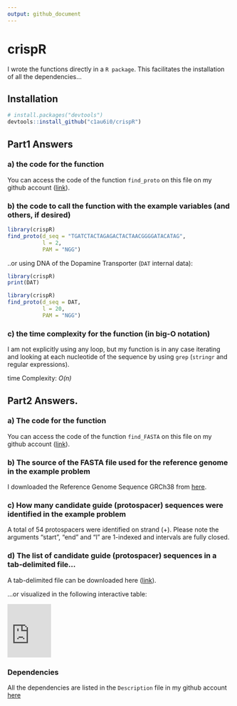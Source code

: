 ```yaml
---
output: github_document
---
```


# crispR

<!-- badges: start -->
<!-- badges: end -->

I wrote the functions directly in a `R package`. This facilitates the installation of all the dependencies...

## Installation

``` r
# install.packages("devtools")
devtools::install_github("c1au6i0/crispR")
```
## Part1 Answers

### a) the code for the function

You can access the code of the function `find_proto` on this file on my github account ([link](https://github.com/c1au6i0/crispR/blob/master/R/protospacers.R)).

### b) the code to call the function with the example variables (and others, if desired) 

```r
library(crispR)
find_proto(d_seq = "TGATCTACTAGAGACTACTAACGGGGATACATAG",
           l = 2,
           PAM = "NGG")
```

..or using DNA of the Dopamine Transporter (`DAT` internal data):

```r
library(crispR)
print(DAT)
```

```r
library(crispR)
find_proto(d_seq = DAT, 
           l = 20, 
           PAM = "NGG")
```

### c) the time complexity for the function (in big-O notation)

I am not explicitly using any loop, but  my function is in any case iterating and looking at each nucleotide of the sequence by using `grep` (`stringr` and regular expressions). 

time Complexity: *O(n)*

## Part2 Answers.

### a)  The code for the function

You can access the code of the function `find_FASTA` on this file on my github account ([link](https://github.com/c1au6i0/crispR/blob/master/R/protospacers.R)).

###	b)  The source of the FASTA file used for the reference genome in the example problem 

I downloaded the Reference Genome Sequence GRCh38 from [here](https://www.ncbi.nlm.nih.gov/genome/guide/human/).

### c)  How many candidate guide (protospacer) sequences were identified in the example problem 

A total of 54 protospacers were identified on strand (+). Please note the arguments "start", "end" and "l" are 1-indexed and intervals are fully closed.

### d)  The list of candidate guide (protospacer) sequences in a tab-delimited file...

A tab-delimited file can be downloaded here ([link]("https://onedrive.live.com/embed?cid=BCC43C613C51DA6D&resid=BCC43C613C51DA6D%21150834&authkey=AClxLR-5kdGg4mQ")).

...or visualized in the following interactive table:

<iframe src="https://onedrive.live.com/embed?cid=BCC43C613C51DA6D&resid=BCC43C613C51DA6D%21150835&authkey=AKrl5r8sFnn_J-w" width="98" height="120" frameborder="0" scrolling="no"></iframe>

### Dependencies

All the dependencies are listed in the `Description` file in my github account [here](https://github.com/c1au6i0/crispR/blob/master/DESCRIPTION)








